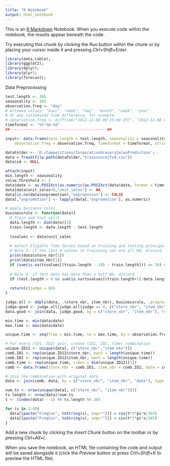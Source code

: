 ```yaml
---
title: "R Notebook"
output: html_notebook
---
```


This is an [R Markdown](http://rmarkdown.rstudio.com) Notebook. When you execute code within the notebook, the results appear beneath the code. 

Try executing this chunk by clicking the *Run* button within the chunk or by placing your cursor inside it and pressing *Ctrl+Shift+Enter*. 

```r
library(data.table);
library(ggplot2);
library(dplyr);
library(plyr);
library(forecast);
```

Data Preprocessing

```r
test.length <- 365
seasonality <- 365
observation.freq <- "day"
# Allowed values: "hour", "week", "day", "month", "week", "year"
# Or any customized time difference, for example:
# observation.freq <- difftime("2012-12-08 00:15:00 UTC", "2012-12-08 00:00:00 UTC")
timeformat <- "%Y-%m-%d"
## ----------------------------------------- ##

input<- data.frame(test.length = test.length, seasonality = seasonality, 
	observation.freq = observation.freq, timeformat = timeformat, stringsAsFactors = FALSE)

```

```r
dataFolder <- 'D:/Competitions/CorporationGrocerySalesPrediction';
data = fread(file.path(dataFolder,"trainstore1To4.csv"))
data$id <- NULL
```

```r
attach(input)
min.length <- seasonality
value.threshold <- 2
data$date <- as.POSIXct(as.numeric(as.POSIXct(data$date, format = timeformat, tz = "UTC", origin = "1970-01-01"), tz = "UTC"), tz = "UTC", origin = "1970-01-01")
data[data$unit_sales<0,"unit_sales"] <- NA
data[is.na(data$onpromotion),"onpromotion"] <- FALSE
data[,"onpromotion"] <- lapply(data[,"onpromotion"], as.numeric)
```

```r
# apply business rules
businessrule <- function(data){
  # Train and test split
  data.length <- dim(data)[1]
  train.length <- data.length - test.length
  
  tsvalues <- data$unit_sales
  
  # Select Eligible Time Series based on training and testing principals:
  # Rule 3: if the last 6 values in trainning set are all NA, discard
  print(data$store_nbr[1])
  print(data$item_nbr[1])
  if (sum(is.na(tsvalues[(train.length - 19) : train.length])) == 20) return(c(judge = 3))
  
  # Rule 4: if test data has more than a half NA, discard
  if (test.length > 0 && sum(is.na(tsvalues[(train.length+1):data.length])) > test.length / 2) return(c(judge = 4))
  
  return(c(judge = 0))
}

judge.all <- ddply(data, .(store_nbr, item_nbr), businessrule, .progress = "win")
judge.good <- judge.all[judge.all$judge == 0, c("store_nbr", "item_nbr")]
data.good <- join(data, judge.good, by = c("store_nbr", "item_nbr"), type = "left")
```

```r
min.time <- min(data$date)
max.time <- max(data$date)

unique.time <- seq(from = min.time, to = max.time, by = observation.freq)

# For every (ID1, ID2) pair, create (ID1, ID2, time) combination 
unique.ID12 <- unique(data[, c("store_nbr","item_nbr")])
comb.ID1 <- rep(unique.ID12$store_nbr, each = length(unique.time))
comb.ID2 <- rep(unique.ID12$item_nbr, each = length(unique.time))
comb.time <- rep(unique.time, times = dim(unique.ID12)[1])
comb <- data.frame(store_nbr = comb.ID1, item_nbr = comb.ID2, date = comb.time)

# Join the combination with original data
data <- join(comb, data, by = c("store_nbr", "item_nbr", "date"), type = "left")

```

```r
num.ts <- nrow(unique(data[, c("store_nbr", "item_nbr")]))
ts.length <- nrow(data)/num.ts
t <- (index(data) - 1) %% ts.length %% 365 

for (s in 1:4){
  data[[paste("FreqCos", toString(s), sep="")]] = cos(t*2*pi*s/365)
  data[[paste("FreqSin", toString(s), sep="")]] = sin(t*2*pi*s/365)
}
```

Add a new chunk by clicking the *Insert Chunk* button on the toolbar or by pressing *Ctrl+Alt+I*.

When you save the notebook, an HTML file containing the code and output will be saved alongside it (click the *Preview* button or press *Ctrl+Shift+K* to preview the HTML file).
